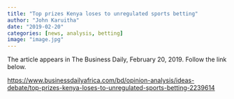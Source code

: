 ```yaml
---
title: "Top prizes Kenya loses to unregulated sports betting"
author: "John Karuitha"
date: "2019-02-20"
categories: [news, analysis, betting]
image: "image.jpg"
---
```


The article appears in The Business Daily, February 20, 2019. Follow the link below.

<https://www.businessdailyafrica.com/bd/opinion-analysis/ideas-debate/top-prizes-kenya-loses-to-unregulated-sports-betting-2239614>
